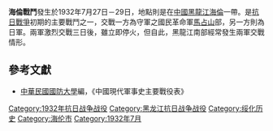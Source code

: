 {{Infobox Military Conflict|
campaign=|
image=|
caption=|
conflict=海倫戰鬥|
date=1932年7月27日－29日|
place=[[中國|中國]][[海伦县|海倫]]|
result=三日後停火|
combatant1=中華民國國民革命軍|
combatant2=日軍之中國派遣軍（關東軍）| 
commander1=馬占山|
commander2=－ |
strength1=8000|
strength2=－|
casualties1=|
casualties2=|
}}
'''海倫戰鬥'''發生於1932年7月27日－29日，地點則是在[[中國|中國]][[黑龙江省|黑龍江]][[海伦县|海倫]]一帶。是[[抗日戰爭|抗日戰爭]]初期的主要戰鬥之一，交戰一方為守軍之國民革命軍[[馬占山|馬占山]]部，另一方則為日軍。兩軍激烈交戰三日後，雖立即停火，但自此，黑龍江南部經常發生兩軍交戰情形。

==參考文獻==
*[[中華民國|中華民國]][[國防大學_(臺灣)|國防大學]]編，《中國現代軍事史主要戰役表》

[[Category:1932年抗日战争战役|Category:1932年抗日战争战役]]
[[Category:黑龙江抗日战争战役|Category:黑龙江抗日战争战役]]
[[Category:绥化历史|Category:绥化历史]]
[[Category:海伦市|Category:海伦市]]
[[Category:1932年7月|Category:1932年7月]]